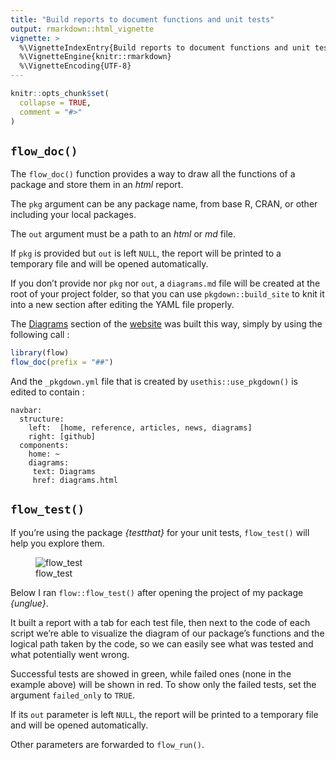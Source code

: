 ```yaml
---
title: "Build reports to document functions and unit tests"
output: rmarkdown::html_vignette
vignette: >
  %\VignetteIndexEntry{Build reports to document functions and unit tests}
  %\VignetteEngine{knitr::rmarkdown}
  %\VignetteEncoding{UTF-8}
---
```


```r
knitr::opts_chunk$set(
  collapse = TRUE,
  comment = "#>"
)
```

## `flow_doc()`

The `flow_doc()` function provides a way to draw all the functions of a package
and store them in an *html* report.

The `pkg` argument can be any package name, from base R, CRAN, or other 
including your local packages.

The `out` argument must be a path to an *html* or *md* file.

If `pkg` is provided but `out` is left `NULL`, the report will be printed to
a temporary file and will be opened automatically.

If you don't provide nor `pkg` nor `out`, a `diagrams.md` file will be created
at the root of your project folder, so that you can use `pkgdown::build_site`
to knit it into a new section after editing the YAML file properly.

The [Diagrams](https://moodymudskipper.github.io/flow/articles/Draw-a-function.html)
section of the [website](https://moodymudskipper.github.io/flow/)
was built this way, simply by using the following call :

```r
library(flow)
flow_doc(prefix = "##")
```

And the `_pkgdown.yml` file that is created by `usethis::use_pkgdown()` is edited
to contain :

```
navbar:
  structure:
    left:  [home, reference, articles, news, diagrams]
    right: [github]
  components:
    home: ~
    diagrams:
     text: Diagrams
     href: diagrams.html
```

## `flow_test()`

If you're using the package *{testthat}* for your unit tests, `flow_test()`
will help you explore them.

![flow_test](flow_test.gif)

Below I ran `flow::flow_test()` after opening the project of my package *{unglue}*.

It built a report with a tab for each test file,
then next to the code of each script we're able to visualize the diagram of
our package's functions and the logical path taken by the code, so we can easily see
what was tested and what potentially went wrong.

Successful tests are showed in green, while failed ones (none in the example above)
will be shown in red. To show only the failed tests, set the argument `failed_only`
to `TRUE`.

If its `out` parameter is left `NULL`, the report will be printed to
a temporary file and will be opened automatically.

Other parameters are forwarded to `flow_run()`.
